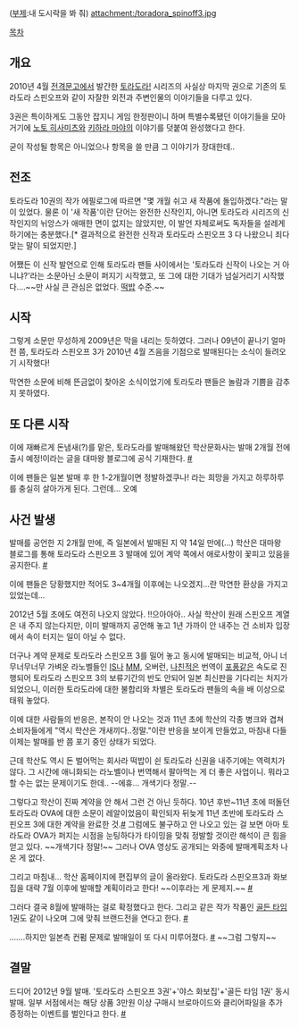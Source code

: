 ([[부제]]:내 도시락을 봐 줘)
attachment:/toradora_spinoff3.jpg

[[목차]]
== 개요 ==
2010년 4월 [[전격문고]]에서 발간한 [[토라도라!]] 시리즈의 사실상 마지막 권으로 기존의 토라도라 스핀오프와 같이 자잘한 외전과 주변인물의 이야기들을 다루고 있다.

3권은 특이하게도 그동안 잡지니 게임 한정판이니 하며 특별수록됐던 이야기들을 모아 거기에 [[노토 히사미츠]]와 [[키하라 마야]]의 이야기를 덧붙여 완성했다고 한다.

굳이 작성될 항목은 아니었으나 항목을 쓸 만큼 그 이야기가 장대한데..

== 전조 ==
토라도라 10권의 작가 에필로그에 따르면 "몇 개월 쉬고 새 작품에 돌입하겠다."라는 말이 있었다. 물론 이 '새 작품'이란 단어는 완전한 신작인지, 아니면 토라도라 시리즈의 신작인지의 뉘앙스가 애매한 면이 없지는 않았지만, 이 발언 자체로써도 독자들을 설레게 하기에는 충분했다.[* 결과적으로 완전한 신작과 토라도라 스핀오프 3 다 나왔으니 죄다 맞는 말이 되었지만.]

어쨌든 이 신작 발언으로 인해 토라도라 팬들 사이에서는 '토라도라 신작이 나오는 거 아니냐?'라는 소문아닌 소문이 퍼지기 시작했고, 또 그에 대한 기대가 넘실거리기 시작했다....~~만 사실 큰 관심은 없었다. [[떡밥]] 수준.~~

== 시작 ==
그렇게 소문만 무성하게 2009년은 막을 내리는 듯하였다. 그러나 09년이 끝나기 얼마 전 쯤, 토라도라 스핀오프 3가 2010년 4월 즈음을 기점으로 발매된다는 소식이 들려오기 시작했다!

막연한 소문에 비해 뜬금없이 찾아온 소식이었기에 토라도라 팬들은 놀람과 기쁨을 감추지 못하였다.

== 또 다른 시작 ==
이에 재빠르게 돈냄새(?)를 맡은, 토라도라를 발매해왔던 학산문화사는 발매 2개월 전에 출시 예정!이라는 글을 대마왕 블로그에 공식 기재한다. [http://xnovel.egloos.com/2532928 #]

이에 팬들은 일본 발매 후 한 1-2개월이면 정발하겠쿠나! 라는 희망을 가지고 하루하루를 충실히 살아가게 된다. 그런데... 오예 
== 사건 발생 ==
발매를 공언한 지 2개월 만에, 즉 일본에서 발매된 지 약 14일 만에(...) 학산은 대마왕 블로그를 통해 토라도라 스핀오프 3 발매에 있어 계약 쪽에서 애로사항이 꽃피고 있음을 공지한다. [http://xnovel.egloos.com/2583149 #]

이에 팬들은 당황했지만 적어도 3~4개월 이후에는 나오겠지...란 막연한 환상을 가지고 있었는데...

2012년 5월 초에도 여전히 나오지 않았다. !!으아아아..
사실 학산이 원래 스핀오프 계열은 내 주지 않는다지만, 이미 발매까지 공언해 놓고 1년 가까이 안 내주는 건 소비자 입장에서 속이 터지는 일이 아닐 수 없다.

더구나 계약 문제로 토라도라 스핀오프 3를 밀어 놓고 동시에 발매되는 비교적, 아니 너무너무너무 가벼운 라노벨들인 [[IS]]나 [[MM]], 오버런, [[나친적]]은 번역이 [[포풍]]같은 속도로 진행되어 토라도라 스핀오프 3의 보류기간의 반도 안되어 일본 최신판을 기다리는 처지가 되었으니, 이러한 토라도라에 대한 불합리와 차별은 토라도라 팬들의 속을 배 이상으로 태워 놓았다.

이에 대한 사람들의 반응은, 본작이 안 나오는 것과 11년 초에 학산의 각종 병크와 겹쳐 소비자들에게 "역시 학산은 개새끼다..정말."이란 반응을 보이게 만들었고, 마침내 다들 이제는 발매를 반 쯤 포기 중인 상태가 되었다.

근데 학산도 역시 돈 벌어먹는 회사라 떡밥이 쉰 토라도라 신권을 내주기에는 역력치가 않다. 그 시간에 애니화되는 라노벨이나 번역해서 팔아먹는 게 더 좋은 사업이니. 뭐라고 할 수는 없는 문제이기도 한데.. --에휴... 개색기다 정말.--

그렇다고 학산이 진짜 계약을 안 해서 그런 건 아닌 듯하다. 10년 후반~11년 초에 떠돌던 토라도라 OVA에 대한 소문이 레알이었음이 확인되자 뒤늦게 11년 초반에 토라도라 스핀오프 3에 대한 계약을 완료한 것.[http://rhkdgus105.blog.me/20123567369 #] 그럼에도 불구하고 안 나오고 있는 걸 보면 아마 토라도라 OVA가 퍼지는 시점을 눈팅하다가 타이밍을 맞춰 정발할 것이란 해석이 큰 힘을 얻고 있다. ~~개색기다 정말!~~ 그러나 OVA 영상도 공개되는 와중에 발매계획조차 나온 게 없다.

그리고 마침내... 학산 홈페이지에 편집부의 글이 올라왔다. 토라도라 스핀오프3과 화보집을 대략 7월 이후에 발매할 계획이라고 한다! ~~이후라는 게 문제지.~~ [http://www.haksanpub.co.kr/novel/extreme_bbs_free_view.asp?cate=&keyword=&idx=15736&gotopage=1 #]

그러다 결국 8월에 발매하는 걸로 확정했다고 한다. 그리고 같은 작가 작품인 [[골든 타임(라이트 노벨)|골든 타임]] 1권도 같이 나오며 그에 맞춰 브랜드전을 연다고 한다. [http://www.haksanpub.co.kr/novel/extreme_bbs_free_view.asp?cate=&keyword=&idx=16071&gotopage=1 #]

.......하지만 일본측 컨펌 문제로 발매일이 또 다시 미루어졌다. [http://haksanpub.co.kr/novel/extreme_notice_view.asp?code=12&idx=1975 #] ~~그럼 그렇지~~

== 결말 ==
드디어 2012년 9월 발매. '토라도라 스핀오프 3권'+'야스 화보집'+'골든 타임 1권' 동시 발매. 일부 서점에서는 해당 상품 3만원 이상 구매시 브로마이드와 클리어파일을 추가 증정하는 이벤트를 벌인다고 한다. [http://www.yes24.com/Event/01_Book/2012/OT0904Yuyuko.aspx?CategoryNumber=001 #]
